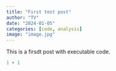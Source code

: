 ```yaml
---
title: "First test post"
author: "TV"
date: "2024-01-05"
categories: [code, analysis]
image: "image.jpg"
---
```


This is a firsdt post with executable code.

```r
1 + 1
```
